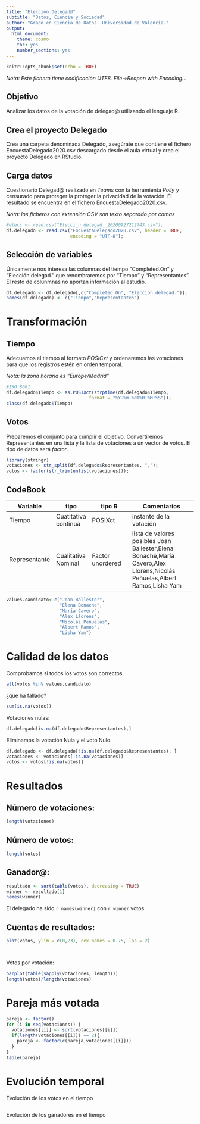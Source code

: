 ```yaml
---
title: "Elección Delegad@"
subtitle: "Datos, Ciencia y Sociedad"
author: "Grado en Ciencia de Datos. Universidad de Valencia."
output:
  html_document: 
    theme: cosmo
    toc: yes
    number_sections: yes
---
```


```r
knitr::opts_chunk$set(echo = TRUE)
```

_Nota: Este fichero tiene codificación UTF8. File->Reopen with Encoding..._

## Objetivo

Analizar los datos de la votación de delegad@ utilizando el lenguaje R. 

## Crea el proyecto Delegado

Crea una carpeta denominada Delegado, asegúrate que contiene el fichero EncuestaDelegado2020.csv descargado desde el aula virtual y crea el proyecto Delegado en RStudio. 

## Carga datos

Cuestionario Delegad@ realizado en _Teams_ con la herramienta _Polly_ y censurado para proteger la proteger la privacidad de la votación. El resultado se encuentra en el fichero EncuestaDelegado2020.csv. 

_Nota: los ficheros con extensión CSV son texto separado por comas_

```r
#elecc <- read.csv("Elecci_n_delegad__20200927212743.csv");
df.delegado <- read.csv("EncuestaDelegado2020.csv", header = TRUE,
                        encoding = "UTF-8");
```

## Selección de variables

Únicamente nos interesa las columnas del tiempo "Completed.On" y "Elección.delegad." que renombraremos por "Tiempo" y "Representantes". El resto de colunmnas no aportan información al estudio.

```r
df.delegado <- df.delegado[,c("Completed.On", "Elección.delegad.")];
names(df.delegado) <- c("Tiempo","Representantes")

```

# Transformación

## Tiempo

Adecuamos el tiempo al formato _POSICxt_ y ordenaremos las votaciones para que los registros estén en orden temporal.

_Nota: la zona horaria es "Europe/Madrid"_ 
```r
#ISO 8601
df.delegado$Tiempo <- as.POSIXct(strptime(df.delegado$Tiempo, 
                               format = "%Y-%m-%dT%H:%M:%S"));
class(df.delegado$Tiempo)
```

## Votos

Preparemos el conjunto para cumplir el objetivo. Convertiremos Representantes en una lista y la lista de votaciones a un vector de votos. El tipo de datos será _factor_.  

```r
library(stringr)
votaciones <- str_split(df.delegado$Representantes, ",");
votos <- factor(str_trim(unlist(votaciones)));


``` 

## CodeBook

Variable | tipo | tipo R | Comentarios
---------|------|--------|-------------
Tiempo | Cuatitativa continua | POSIXct | instante de la votación
Representante | Cualitativa Nominal | Factor unordered | lista de valores posibles Joan Ballester,Elena Bonache,María Cavero,Alex Llorens,Nicolás Peñuelas,Albert Ramos,Lisha Yam

```r
values.candidato<-c("Joan Ballester",
                    "Elena Bonache",
                    "María Cavero",
                    "Alex Llorens",
                    "Nicolás Peñuelas",
                    "Albert Ramos",
                    "Lisha Yam")
```



# Calidad de los datos

Comprobamos si todos los votos son correctos. 

```r
all(votos %in% values.candidato)
```
¿qué ha fallado? 

```r
sum(is.na(votos))
```

Votaciones nulas: 

```r
df.delegado[is.na(df.delegado$Representantes),]
```

Eliminamos la votación Nula y el voto Nulo.

```r
df.delegado <- df.delegado[!is.na(df.delegado$Representantes), ]
votaciones <- votaciones[!is.na(votaciones)]
votos <- votos[!is.na(votos)]

```

# Resultados

## Número de votaciones: 

```r
length(votaciones)
```

## Número de votos: 

```r
length(votos)
```

## Ganador@:

```r
resultado <- sort(table(votos), decreasing = TRUE)
winner <- resultado[1]
names(winner)
```

El delegado ha sido `r names(winner)` con `r winner` votos.

## Cuentas de resultados: 

```r
plot(votos, ylim = c(0,23), cex.names = 0.75, las = 2)
```

```r

```

```r

```

Votos por votación:

```r
barplot(table(sapply(votaciones, length)))
length(votos)/length(votaciones)
```

# Pareja más votada

```r
pareja <- factor()
for (i in seq(votaciones)) {
  votaciones[[i]] <- sort(votaciones[[i]])
  if(length(votaciones[[i]]) == 2){
    pareja <- factor(c(pareja,votaciones[[i]]))
  }
}
table(pareja)
```



# Evolución temporal

Evolución de los votos en el tiempo

```r

```

Evolución de los ganadores en el tiempo

```r

```

